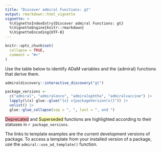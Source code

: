 ```yaml
---
title: "Discover admiral Functions: gt"
output: rmarkdown::html_vignette
vignette: >
  %\VignetteIndexEntry{Discover admiral Functions: gt}
  %\VignetteEngine{knitr::rmarkdown}
  %\VignetteEncoding{UTF-8}
---
```


```r
knitr::opts_chunk$set(
  collapse = TRUE,
  comment = "#>"
)
```

Use the table below to identify ADaM variables and the {admiral} functions that derive them.

```r
admiraldiscovery::interactive_discovery("gt")
```

```r
package_versions <-
  c("admiral", "admiralonco", "admiralophtha", "admiralvaccine") |> 
  lapply(\(x) glue::glue("{x} v{packageVersion(x)}")) |> 
  unlist() |> 
  glue::glue_collapse(sep = ", ", last = ", and ")
```

<span style="background-color: #ffb3ba">Deprecated</span> and <span style="background-color: #ffffba">Superseded</span> functions are highlighted according to their statuses in `r package_versions`.

The links to template examples are the current development versions of package.
To access a template from your installed version of a package, use the `admiral::use_ad_template()` function.

